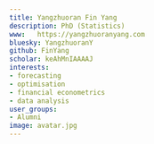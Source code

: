 ```yaml
---
title: Yangzhuoran Fin Yang
description: PhD (Statistics)
www:   https://yangzhuoranyang.com
bluesky: YangzhuoranY
github: FinYang
scholar: keAhMnIAAAAJ
interests:
- forecasting
- optimisation
- financial econometrics
- data analysis
user_groups:
- Alumni
image: avatar.jpg
---
```

